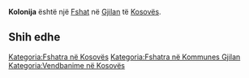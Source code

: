 {{Fshat në Kosovës
 | Emri                = Kolonija
| srp_N_name = Kolonija
| srp_N_FULL_NAME_RO = Kolonija
| srp_N_FULL_NAME_ND_RO = Kolonija
| srp_N_SORT_NAME_RG = KOLONIJA
| srp_N_FULL_NAME_RG = Kolonija
| srp_N_FULL_NAME_ND_RG = Kolonija

 | Emri (Rasa dhanore) = 
 | Figura              = 
 | Shteti              = Kosovo
 | Komuna              = Gjilan
 | Kodi postar         = 
 | Sipërfaqja          = 

 | Popullsia           = 

 | Regj. i popullsisë  = 
 | Dend. e popullsisë  = 
 | Faqja zyrtare       = 
 <!--- Koordinatat ----> 
 | Gjerësia            = 42.338611
 | Gjatësia            = 20.352778
 | Lartësia            = 
}}
'''Kolonija''' është një [[Fshat]] në [[Gjilan]] të [[Kosovës]].

<!-- == Gjeografia == -->
<!-- == Historia == -->
<!-- == Demografia == -->
== Shih edhe ==
{{Komuna Gjilan}}
{{Kosovo-Administrata-Cung}}

[[Kategoria:Fshatra në Kosovës]]
[[Kategoria:Fshatra në Kommunes Gjilan]]
[[Kategoria:Vendbanime në Kosovës]]